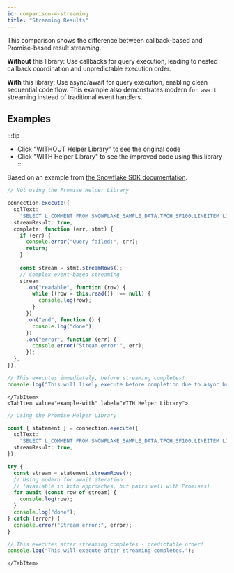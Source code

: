 ```yaml
---
id: comparison-4-streaming
title: "Streaming Results"
---
```



This comparison shows the difference between callback-based and Promise-based result streaming.

**Without** this library: Use callbacks for query execution, leading to nested callback coordination and unpredictable execution order.

**With** this library: Use async/await for query execution, enabling clean sequential code flow. This example also demonstrates modern `for await` streaming instead of traditional event handlers.

## Examples

:::tip

- Click "WITHOUT Helper Library" to see the original code
- Click "WITH Helper Library" to see the improved code using this library
  :::

<Tabs>
    <TabItem value="example-without" label="WITHOUT Helper Library">

Based on an example from [the Snowflake SDK documentation](https://docs.snowflake.com/en/developer-guide/node-js/nodejs-driver-consume#streaming-results).

```typescript
// Not using the Promise Helper Library

connection.execute({
  sqlText:
    "SELECT L_COMMENT FROM SNOWFLAKE_SAMPLE_DATA.TPCH_SF100.LINEITEM LIMIT 100000",
  streamResult: true,
  complete: function (err, stmt) {
    if (err) {
      console.error("Query failed:", err);
      return;
    }
    
    const stream = stmt.streamRows();
    // Complex event-based streaming
    stream
      .on("readable", function (row) {
        while ((row = this.read()) !== null) {
          console.log(row);
        }
      })
      .on("end", function () {
        console.log("done");
      })
      .on("error", function (err) {
        console.error("Stream error:", err);
      });
  },
});

// This executes immediately, before streaming completes!
console.log("This will likely execute before completion due to async behavior!");
```

    </TabItem>
    <TabItem value="example-with" label="WITH Helper Library">

```typescript
// Using the Promise Helper Library

const { statement } = connection.execute({
  sqlText:
    "SELECT L_COMMENT FROM SNOWFLAKE_SAMPLE_DATA.TPCH_SF100.LINEITEM LIMIT 100000",
  streamResult: true,
});

try {
  const stream = statement.streamRows();
  // Using modern for await iteration
  // (available in both approaches, but pairs well with Promises)
  for await (const row of stream) {
    console.log(row);
  }
  console.log("done");
} catch (error) {
  console.error("Stream error:", error);
}

// This executes after streaming completes - predictable order!
console.log("This will execute after streaming completes.");
```

    </TabItem>

</Tabs>
